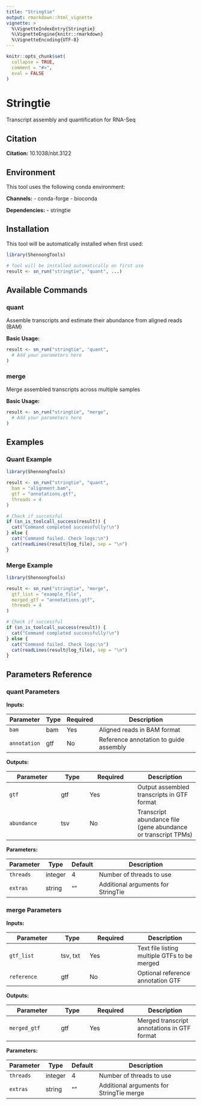 ```yaml
---
title: "Stringtie"
output: rmarkdown::html_vignette
vignette: >
  %\VignetteIndexEntry{Stringtie}
  %\VignetteEngine{knitr::rmarkdown}
  %\VignetteEncoding{UTF-8}
---
```


```r
knitr::opts_chunk$set(
  collapse = TRUE,
  comment = "#>",
  eval = FALSE
)
```

# Stringtie

Transcript assembly and quantification for RNA-Seq

## Citation

**Citation:** 10.1038/nbt.3122

## Environment

This tool uses the following conda environment:

**Channels:**
- conda-forge
- bioconda

**Dependencies:**
- stringtie

## Installation

This tool will be automatically installed when first used:

```r
library(ShennongTools)

# Tool will be installed automatically on first use
result <- sn_run("stringtie", "quant", ...)
```

## Available Commands

### quant

Assemble transcripts and estimate their abundance from aligned reads (BAM)

**Basic Usage:**

```r
result <- sn_run("stringtie", "quant",
  # Add your parameters here
)
```

### merge

Merge assembled transcripts across multiple samples

**Basic Usage:**

```r
result <- sn_run("stringtie", "merge",
  # Add your parameters here
)
```

## Examples

### Quant Example

```r
library(ShennongTools)

result <- sn_run("stringtie", "quant",
  bam = "alignment.bam",
  gtf = "annotations.gtf",
  threads = 4
)

# Check if successful
if (sn_is_toolcall_success(result)) {
  cat("Command completed successfully!\n")
} else {
  cat("Command failed. Check logs:\n")
  cat(readLines(result@log_file), sep = "\n")
}
```

### Merge Example

```r
library(ShennongTools)

result <- sn_run("stringtie", "merge",
  gtf_list = "example_file",
  merged_gtf = "annotations.gtf",
  threads = 4
)

# Check if successful
if (sn_is_toolcall_success(result)) {
  cat("Command completed successfully!\n")
} else {
  cat("Command failed. Check logs:\n")
  cat(readLines(result@log_file), sep = "\n")
}
```

## Parameters Reference

### quant Parameters

**Inputs:**

| Parameter | Type | Required | Description |
|-----------|------|----------|-------------|
| `bam` | bam | Yes | Aligned reads in BAM format |
| `annotation` | gtf | No | Reference annotation to guide assembly |

**Outputs:**

| Parameter | Type | Required | Description |
|-----------|------|----------|-------------|
| `gtf` | gtf | Yes | Output assembled transcripts in GTF format |
| `abundance` | tsv | No | Transcript abundance file (gene abundance or transcript TPMs) |

**Parameters:**

| Parameter | Type | Default | Description |
|-----------|------|---------|-------------|
| `threads` | integer | 4 | Number of threads to use |
| `extras` | string | "" | Additional arguments for StringTie |

### merge Parameters

**Inputs:**

| Parameter | Type | Required | Description |
|-----------|------|----------|-------------|
| `gtf_list` | tsv, txt | Yes | Text file listing multiple GTFs to be merged |
| `reference` | gtf | No | Optional reference annotation GTF |

**Outputs:**

| Parameter | Type | Required | Description |
|-----------|------|----------|-------------|
| `merged_gtf` | gtf | Yes | Merged transcript annotations in GTF format |

**Parameters:**

| Parameter | Type | Default | Description |
|-----------|------|---------|-------------|
| `threads` | integer | 4 | Number of threads to use |
| `extras` | string | "" | Additional arguments for StringTie merge |

